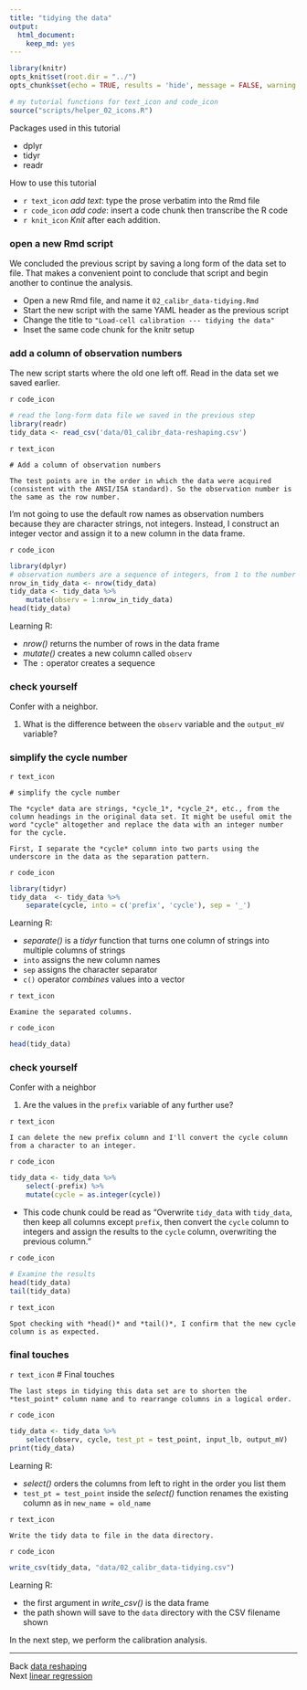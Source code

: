 ```yaml
---
title: "tidying the data"
output:
  html_document:
    keep_md: yes
---
```


```r
library(knitr)
opts_knit$set(root.dir = "../")
opts_chunk$set(echo = TRUE, results = 'hide', message = FALSE, warning = FALSE)
```

```r
# my tutorial functions for text_icon and code_icon
source("scripts/helper_02_icons.R")
```

Packages used in this tutorial  

- dplyr 
- tidyr 
- readr

How to use this tutorial 

- `r text_icon` *add text*: type the prose verbatim into the Rmd file 
- `r code_icon` *add code*: insert a code chunk then transcribe the R code 
- `r knit_icon` *Knit* after each addition. 

### open a new Rmd script

We concluded the previous script by saving a long form of the data set to file. That makes a convenient point to conclude that script and begin another to continue the analysis. 

- Open a new Rmd file, and name it `02_calibr_data-tidying.Rmd`
- Start the new script with the same YAML header as the previous script
- Change the title to `"Load-cell calibration --- tidying the data"`
- Inset the same code chunk for the knitr setup 

### add a column of observation numbers

The new script starts where the old one left off. Read in the data set we saved earlier. 

`r code_icon`

```r
# read the long-form data file we saved in the previous step 
library(readr)
tidy_data <- read_csv('data/01_calibr_data-reshaping.csv')
```

`r text_icon`

    # Add a column of observation numbers

    The test points are in the order in which the data were acquired (consistent with the ANSI/ISA standard). So the observation number is the same as the row number. 

I'm not going to use the default row names as observation numbers because they are character strings, not integers. Instead, I construct an integer vector and assign it to a new column in the data frame. 

`r code_icon`

```r
library(dplyr)
# observation numbers are a sequence of integers, from 1 to the number of rows
nrow_in_tidy_data <- nrow(tidy_data)
tidy_data <- tidy_data %>%
	mutate(observ = 1:nrow_in_tidy_data)
head(tidy_data)
```

Learning R:

- *nrow()* returns the number of rows in the data frame
- *mutate()* creates a new column called `observ`  
- The `:` operator creates a sequence 

### check yourself

Confer with a neighbor.

1. What is the difference between the `observ` variable and the `output_mV` variable? 

### simplify the cycle number

`r text_icon`

    # simplify the cycle number

    The *cycle* data are strings, *cycle_1*, *cycle_2*, etc., from the column headings in the original data set. It might be useful omit the word "cycle" altogether and replace the data with an integer number for the cycle. 

    First, I separate the *cycle* column into two parts using the underscore in the data as the separation pattern. 

`r code_icon`

```r
library(tidyr)
tidy_data  <- tidy_data %>%
	separate(cycle, into = c('prefix', 'cycle'), sep = '_')
```

Learning R:

- *separate()* is a *tidyr* function that turns one column of strings into multiple columns of strings 
- `into` assigns the new column names
- `sep` assigns the character separator
- `c()` operator *combines* values into a vector

`r text_icon`

    Examine the separated columns.

`r code_icon`

```r
head(tidy_data)
```

### check yourself

Confer with a neighbor

1. Are the values in the `prefix` variable of any further use? 

`r text_icon`

    I can delete the new prefix column and I'll convert the cycle column from a character to an integer. 

`r code_icon`

```r
tidy_data <- tidy_data %>%
	select(-prefix) %>%
	mutate(cycle = as.integer(cycle))
```

- This code chunk could be read as "Overwrite `tidy_data` with `tidy_data`, then keep all columns except `prefix`, then convert the `cycle` column to integers and assign the results to the `cycle` column, overwriting the previous column."

`r code_icon`

```r
# Examine the results
head(tidy_data)
tail(tidy_data)
```

`r text_icon`

    Spot checking with *head()* and *tail()*, I confirm that the new cycle column is as expected. 

### final touches

`r text_icon` 
    # Final touches 
    
    The last steps in tidying this data set are to shorten the *test_point* column name and to rearrange columns in a logical order. 

`r code_icon`

```r
tidy_data <- tidy_data %>%
	select(observ, cycle, test_pt = test_point, input_lb, output_mV)
print(tidy_data)
```

Learning R:

- *select()* orders the columns from left to right in the order you list them
- `test_pt = test_point` inside the *select()* function renames the existing column as in `new_name = old_name`

`r text_icon`

    Write the tidy data to file in the data directory.

`r code_icon`

```r
write_csv(tidy_data, "data/02_calibr_data-tidying.csv")
```

Learning R:

 - the first argument in *write_csv()* is the data frame
 - the path shown will save to the `data` directory with the CSV filename shown 

In the next step, we perform the calibration analysis.  

---
Back [data reshaping](008_data-reshaping.html)<br>
Next [linear regression](010_linear-regression.html)

